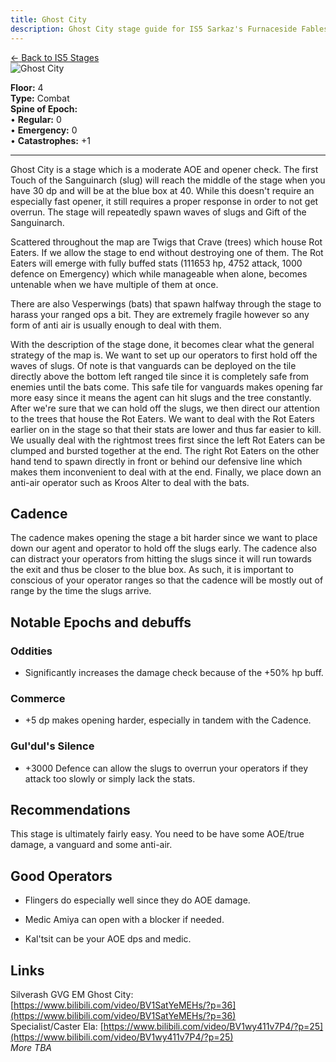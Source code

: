 ```yaml
---
title: Ghost City
description: Ghost City stage guide for IS5 Sarkaz's Furnaceside Fables
---
```


<div class="back-button-container">
  <a href="/is5-sarkaz/stages/" class="back-button">
    <span class="back-arrow">←</span>
    <span class="back-text">Back to IS5 Stages</span>
  </a>
</div>


<img src="/stages/ghost-city.png" alt="Ghost City" />

**Floor:** 4  
**Type:** Combat  
**Spine of Epoch:**<br />
• **Regular:** 0<br />
• **Emergency:** 0<br />
• **Catastrophes:** +1

---


<StrategySection title="Stage Analysis" author="Bait" defaultOpen={true}>

Ghost City is a stage which is a moderate AOE and opener check. The first Touch of the Sanguinarch (slug) will reach the middle of the stage
when you have 30 dp and will be at the blue box at 40. While this doesn't require an especially fast opener, it still requires a proper 
response in order to not get overrun. The stage will repeatedly spawn waves of slugs and Gift of the Sanguinarch.

Scattered throughout the map are Twigs that Crave (trees) which house Rot Eaters. If we allow the stage to end without destroying one of them. The Rot Eaters
will emerge with fully buffed stats (111653 hp, 4752 attack, 1000 defence on Emergency) which while manageable when alone, becomes untenable when we have multiple of them at once.

There are also Vesperwings (bats) that spawn halfway through the stage to harass your ranged ops a bit. They are extremely fragile however so any form
of anti air is usually enough to deal with them.

With the description of the stage done, it becomes clear what the general strategy of the map is. We want to set up our operators to first hold off the waves of slugs.
Of note is that vanguards can be deployed on the tile directly above the bottom left ranged tile since it is completely safe from enemies until the bats come.
This safe tile for vanguards makes opening far more easy since it means the agent can hit slugs and the tree constantly. After we're sure that we
can hold off the slugs, we then direct our attention to the trees that house the Rot Eaters. We want to deal with the Rot Eaters
earlier on in the stage so that their stats are lower and thus far easier to kill. We usually deal with the rightmost trees first since the left Rot Eaters can
be clumped and bursted together at the end. The right Rot Eaters on the other hand tend to spawn directly in front or behind our defensive line which makes them
inconvenient to deal with at the end. Finally, we place down an anti-air operator such as Kroos Alter to deal with the bats.

## Cadence

The cadence makes opening the stage a bit harder since we want to place down our agent and operator to hold off the slugs early.
The cadence also can distract your operators from hitting the slugs since it will run towards the exit and thus be closer to the blue box.
As such, it is important to conscious of your operator ranges so that the cadence will be mostly out of range by the time the slugs arrive.

## Notable Epochs and debuffs

###  Oddities

- Significantly increases the damage check because of the +50% hp buff.

### Commerce

- +5 dp makes opening harder, especially in tandem with the Cadence.

### Gul'dul's Silence

- +3000 Defence can allow the slugs to overrun your operators if they attack too slowly or simply lack the stats.

## Recommendations

This stage is ultimately fairly easy. You need to be have some AOE/true damage, a vanguard and some anti-air. 

## Good Operators

- Flingers do especially well since they do AOE damage.

- Medic Amiya can open with a blocker if needed.

- Kal'tsit can be your AOE dps and medic.

</StrategySection>

Links
-------------
Silverash GVG EM Ghost City: [https://www.bilibili.com/video/BV1SatYeMEHs/?p=36](https://www.bilibili.com/video/BV1SatYeMEHs/?p=36) <br />
Specialist/Caster Ela: [https://www.bilibili.com/video/BV1wy411v7P4/?p=25](https://www.bilibili.com/video/BV1wy411v7P4/?p=25) <br />
*More TBA*